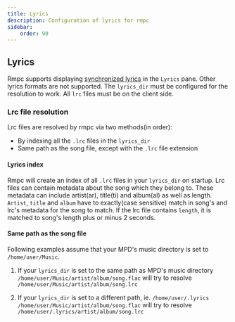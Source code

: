 ```yaml
---
title: Lyrics
description: Configuration of lyrics for rmpc
sidebar:
    order: 90
---
```


## Lyrics

Rmpc supports displaying [synchronized lyrics](<https://en.wikipedia.org/wiki/LRC_(file_format)>) in the `Lyrics` pane.
Other lyrics formats are not supported. The `lyrics_dir` must be configured for the resolution to work. All `lrc` files
must be on the client side.

### Lrc file resolution

Lrc files are resolved by rmpc via two methods(in order):

-   By indexing all the `.lrc` files in the `lyrics_dir`
-   Same path as the song file, except with the `.lrc` file extension

#### Lyrics index

Rmpc will create an index of all `.lrc` files in your `lyrics_dir` on startup. Lrc files can contain metadata about
the song which they belong to. These metadata can include artist(ar), title(ti) and album(al) as well as length.
`Artist`, `title` and `album` have to exactly(case sensitive) match in song's and lrc's metadata for the song to match.
If the lrc file contains `length`, it is matched to song's length plus or minus 2 seconds.

#### Same path as the song file

Following examples assume that your MPD's music directory is set to `/home/user/Music`.

1. If your `lyrics_dir` is set to the same path as MPD's music directory
   `/home/user/Music/artist/album/song.flac` will try to resolve `/home/user/Music/artist/album/song.lrc`

2. If your `lyrics_dir` is set to a different path, ie. `/home/user/.lyrics`
   `/home/user/Music/artist/album/song.flac` will try to resolve `/home/user/.lyrics/artist/album/song.lrc`
